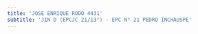 ```yaml
---
title: 'JOSE ENRIQUE RODO 4431'
subtitle: 'JIN D (EPCJC 21/13°) - EPC N° 21 PEDRO INCHAUSPE'
---
```



